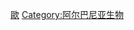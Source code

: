 {{Catnav|頁面分類|各種主題的頁面分類|按國家分類|各國生物|各國植物}}
{{Catnav|頁面分類|各種主題的頁面分類|按國家分類|各國生物|阿尔巴尼亚生物}}
{{Commons category|Flora of Albania}}

[[Category:各國植物|歐]]
[[Category:阿尔巴尼亚生物|Category:阿尔巴尼亚生物]]